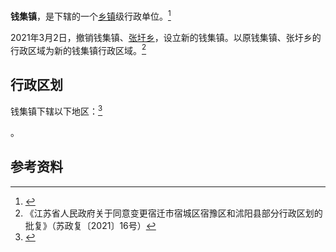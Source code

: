 {{中国乡级行政区|32/13/22/103/000
| 总面积 = 88.54平方千米
| 总人口 = 6.05万人
| 政府驻地 = 府前路1号
| 电话区号 = 527
}}

'''钱集镇'''，是{{PRC admin/fullname|32/13/22/103/000|3}}下辖的一个[[乡镇|乡镇]]级行政单位。<ref>{{PRC admin/ref sgc|{{PRC admin/parent|32/13/22/103/000}}}}</ref>

2021年3月2日，撤销钱集镇、[[张圩乡|张圩乡]]，设立新的钱集镇。以原钱集镇、张圩乡的行政区域为新的钱集镇行政区域。<ref>《江苏省人民政府关于同意变更宿迁市宿城区宿豫区和沭阳县部分行政区划的批复》（苏政复〔2021〕16号）</ref>

== 行政区划 ==

钱集镇下辖以下地区：<ref>{{PRC admin/ref sgc|32/13/22/103/000}}</ref>

{{PRC admin/children|32/13/22/103/000}}。

== 参考资料 ==

{{reflist}}

{{PRC admin/navcat|32/13/22/103/000}}